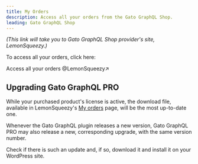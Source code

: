 ```yaml
---
title: My Orders
description: Access all your orders from the Gato GraphQL Shop.
leading: Gato GraphQL Shop
---
```


_(This link will take you to Gato GraphQL Shop provider's site, LemonSqueezy.)_

To access all your orders, click here:

<div className="flex justify-center"><Link className="not-prose btn text-slate-900 bg-gradient-to-r from-white/80 via-white to-white/80 hover:bg-white transition duration-150 ease-in-out group mb-4" href="https://app.lemonsqueezy.com/my-orders" target="_blank">

Access all your orders @LemonSqueezy&#x2197;

</Link></div>

## Upgrading Gato GraphQL PRO

While your purchased product's license is active, the download file, available in LemonSqueezy's <a href="https://app.lemonsqueezy.com/my-orders" target="_blank">My orders</a> page, will be the most up-to-date one.

Whenever the Gato GraphQL plugin releases a new version, Gato GraphQL PRO may also release a new, corresponding upgrade, with the same version number.

Check if there is such an update and, if so, download it and install it on your WordPress site.
